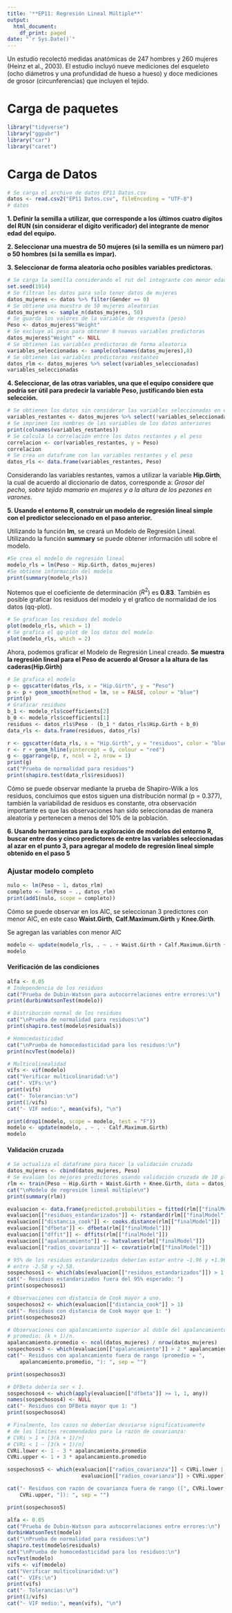 ```yaml
---
title: '**EP11: Regresión Lineal Múltiple**'
output:
  html_document:
    df_print: paged
date: "`r Sys.Date()`"
---
```


Un estudio recolectó medidas anatómicas de 247 hombres y 260 mujeres (Heinz et al., 2003). El estudio incluyó nueve mediciones del esqueleto (ocho diámetros y una profundidad de hueso a hueso) y doce mediciones de grosor (circunferencias) que incluyen el tejido. 

# Carga de paquetes
```r
library("tidyverse")
library("ggpubr")
library("car")
library("caret")
```


# Carga de Datos
```r
# Se carga el archivo de datos EP11 Datos.csv
datos <- read.csv2("EP11 Datos.csv", fileEncoding = "UTF-8")
# datos
```

**1. Definir la semilla a utilizar, que corresponde a los últimos cuatro dígitos del RUN (sin considerar el dígito verificador) del integrante de menor edad del equipo.**

**2. Seleccionar una muestra de 50 mujeres (si la semilla es un número par) o 50 hombres (si la semilla es impar).**

**3. Seleccionar de forma aleatoria ocho posibles variables predictoras.**
```r
# Se carga la semilla considerando el rut del integrante con menor edad
set.seed(1914)
# Se filtran los datos para solo tener datos de mujeres
datos_mujeres <- datos %>% filter(Gender == 0)
# Se obtiene una muestra de 50 mujeres aleatorias
datos_mujeres <- sample_n(datos_mujeres, 50)
# Se guarda los valores de la variable de respuesta (peso)
Peso <- datos_mujeres$"Weight" 
# Se excluye al peso para obtener 8 nuevas variables predictoras
datos_mujeres$"Weight" <- NULL
# Se obtienen las variables predictoras de forma aleatoria
variables_seleccionadas <- sample(colnames(datos_mujeres),8)
# Se obtienen las variables predictoras restantes
datos_rlm <- datos_mujeres %>% select(variables_seleccionadas)
variables_seleccionadas
```

**4. Seleccionar, de las otras variables, una que el equipo considere que podría ser útil para predecir la variable Peso, justificando bien esta selección.**
```r
# Se obtienen los datos sin considerar las variables seleccionadas en el punto 3
variables_restantes <- datos_mujeres %>% select(!variables_seleccionadas)
# Se imprimen los nombres de las variables de los datos anteriores
print(colnames(variables_restantes))
# Se calcula la correlación entre los datos restantes y el peso
correlacion <- cor(variables_restantes, y = Peso)
correlacion
# Se crea un dataframe con las variables restantes y el peso
datos_rls <- data.frame(variables_restantes, Peso)
```

Considerando las variables restantes, vamos a utilizar la variable **Hip.Girth**, la cual de acuerdo al diccionario de datos, corresponde a: *Grosor del pecho, sobre tejido mamario en mujeres y a la altura de los pezones en varones*. 

**5. Usando el entorno R, construir un modelo de regresión lineal simple con el predictor seleccionado en el paso anterior.**

Utilizando la función **lm**, se creará un Modelo de Regresión Lineal. Utilizando la función **summary** se puede obtener información util sobre el modelo. 
```r
#Se crea el modelo de regresión lineal
modelo_rls = lm(Peso ~ Hip.Girth, datos_mujeres)
#Se obtiene información del modelo
print(summary(modelo_rls))
```

Notemos que el coeficiente de determinación ($R^2$) es **0.83**. También es posible graficar los residuos del modelo y el grafico de normalidad de los datos (qq-plot).

```r
# Se grafican los residuos del modelo
plot(modelo_rls, which = 1)
# Se grafica el qq-plot de los datos del modelo
plot(modelo_rls, which = 2)
```

Ahora, podemos graficar el Modelo de Regresión Lineal creado.
**Se muestra la regresión lineal para el Peso de acuerdo al Grosor a la altura de las caderas(Hip.Girth)**
```r
# Se grafica el modelo
p <- ggscatter(datos_rls, x = "Hip.Girth", y = "Peso")
p <- p + geom_smooth(method = lm, se = FALSE, colour = "blue")
print(p)
# Graficar residuos
b_1 <- modelo_rls$coefficients[2]
b_0 <- modelo_rls$coefficients[1]
residuos <- datos_rls$Peso - (b_1 * datos_rls$Hip.Girth + b_0)
data_rls <- data.frame(residuos, datos_rls)

r <- ggscatter(data_rls, x = "Hip.Girth", y = "residuos", color = "blue", fill = "blue", xlab = "Hip Girth", ylab = "Residuo")
r <- r + geom_hline(yintercept = 0, colour = "red")
g <- ggarrange(p, r, ncol = 2, nrow = 1)
print(g)
cat("Prueba de normalidad para residuos")
print(shapiro.test(data_rls$residuos))
```

Cómo se puede observar mediante la prueba de Shapiro-Wilk a los residuos, concluimos que estos siguen una distribución normal (p = 0.377), también la variabilidad de residuos es constante, otra observación importante es que las observaciones han sido seleccionadas de manera aleatoria y pertenecen a menos del 10% de la población.

**6. Usando herramientas para la exploración de modelos del entorno R, buscar entre dos y cinco predictores de entre las variables seleccionadas al azar en el punto 3, para agregar al modelo de regresión lineal simple obtenido en el paso 5**

### Ajustar modelo completo
```r
nulo <- lm(Peso ~ 1, datos_rlm)
completo <- lm(Peso ~ ., datos_rlm)
print(add1(nulo, scope = completo))
```
Cómo se puede observar en los AIC, se seleccionan 3 predictores con menor AIC, en este caso **Waist.Girth**, **Calf.Maximum.Girth** y **Knee.Girth**.

Se agregan las variables con menor AIC
```r
modelo <- update(modelo_rls, . ~ . + Waist.Girth + Calf.Maximum.Girth + Knee.Girth)
modelo
```

#### Verificación de las condiciones
```r
alfa <- 0.05
# Independencia de los residuos
cat("Prueba de Dubin-Watson para autocorrelaciones entre errores:\n")
print(durbinWatsonTest(modelo))

# Distribución normal de los residuos
cat("\nPrueba de normalidad para residuos:\n")
print(shapiro.test(modelo$residuals))

# Homocedasticidad
cat("\nPrueba de homocedasticidad para los residuos:\n")
print(ncvTest(modelo))

# Multicolinealidad
vifs <- vif(modelo)
cat("Verificar multicolinaridad:\n")
cat("- VIFs:\n")
print(vifs)
cat("- Tolerancias:\n")
print(1/vifs)
cat("- VIF medio:", mean(vifs), "\n")
```



```r
print(drop1(modelo, scope = modelo, test = "F"))
modelo <- update(modelo, . ~ . - Calf.Maximum.Girth)
modelo
```

#### Validación cruzada
```r
# Se actualiza el dataframe para hacer la validación cruzada
datos_mujeres <- cbind(datos_mujeres, Peso)
# Se evalúan los mejores predictores usando validación cruzada de 10 pliegues
rlm <- train(Peso ~ Hip.Girth + Waist.Girth + Knee.Girth, data = datos_mujeres, method = "lm", trControl = trainControl(method = "cv", number = 10))
cat("\nModelo de regresión lineal múltiple\n")
print(summary(rlm))
```

```r
evaluacion <- data.frame(predicted.probabilities = fitted(rlm[["finalModel"]]))
evaluacion[["residuos_estandarizados"]] <- rstandard(rlm[["finalModel"]])
evaluacion[["distancia_cook"]] <- cooks.distance(rlm[["finalModel"]])
evaluacion[["dfbeta"]] <- dfbeta(rlm[["finalModel"]])
evaluacion[["dffit"]] <- dffits(rlm[["finalModel"]])
evaluacion[["apalancamiento"]] <- hatvalues(rlm[["finalModel"]])
evaluacion[["radios_covarianza"]] <- covratio(rlm[["finalModel"]])
```

```r
# 95% de los residuos estandarizados deberían estar entre −1.96 y +1.96, y 99%
# entre -2.58 y +2.58.
sospechosos1 <- which(abs(evaluacion[["residuos_estandarizados"]]) > 1.96)
cat("- Residuos estandarizados fuera del 95% esperado: ")
print(sospechosos1)
```

```r
# Observaciones con distancia de Cook mayor a uno.
sospechosos2 <- which(evaluacion[["distancia_cook"]] > 1)
cat("- Residuos con distancia de Cook mayor que 1: ")
print(sospechosos2)
```

```r
# Observaciones con apalancamiento superior al doble del apalancamiento
# promedio: (k + 1)/n.
apalancamiento.promedio <- ncol(datos_mujeres) / nrow(datos_mujeres)
sospechosos3 <- which(evaluacion[["apalancamiento"]] > 2 * apalancamiento.promedio)
cat("- Residuos con apalancamiento fuera de rango (promedio = ",
    apalancamiento.promedio, "): ", sep = "")

print(sospechosos3)
```

```r
# DFBeta debería ser < 1.
sospechosos4 <- which(apply(evaluacion[["dfbeta"]] >= 1, 1, any))
names(sospechosos4) <- NULL
cat("- Residuos con DFBeta mayor que 1: ")
print(sospechosos4)
```

```r
# Finalmente, los casos no deberían desviarse significativamente
# de los límites recomendados para la razón de covarianza:
# CVRi > 1 + [3(k + 1)/n]
# CVRi < 1 – [3(k + 1)/n]
CVRi.lower <- 1 - 3 * apalancamiento.promedio
CVRi.upper <- 1 + 3 * apalancamiento.promedio

sospechosos5 <- which(evaluacion[["radios_covarianza"]] < CVRi.lower |
                        evaluacion[["radios_covarianza"]] > CVRi.upper)

cat("- Residuos con razón de covarianza fuera de rango ([", CVRi.lower, ", ",
    CVRi.upper, "]): ", sep = "")

print(sospechosos5)
```


```r
alfa <- 0.05
cat("Prueba de Dubin-Watson para autocorrelaciones entre errores:\n")
durbinWatsonTest(modelo)
cat("\nPrueba de normalidad para residuos:\n")
shapiro.test(modelo$residuals)
cat("\nPrueba de homocedasticidad para los residuos:\n")
ncvTest(modelo)
vifs <- vif(modelo)
cat("Verificar multicolinaridad:\n")
cat("- VIFs:\n")
print(vifs)
cat("- Tolerancias:\n")
print(1/vifs)
cat("- VIF medio:", mean(vifs), "\n")
```


